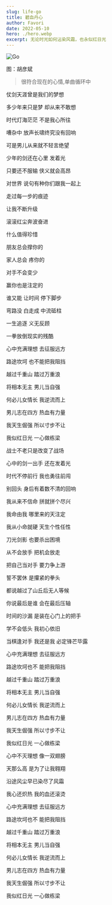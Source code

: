 ```yaml
---
slug: life-go
title: 碧血丹心
author: Favori
date: 2022-05-10
hero: ./hero.webp
excerpt: 无论时光如何沾染风霜，也永似红日光
---
```


![Go](./hero.webp)



<div className={"img-desc"}>图：胡彦斌</div>



> 很符合现在的心情,单曲循环中



<div className='art-container'>

仗剑天涯曾是我们的梦想

多少年来只是梦 却从来不敢想

时代灯海茫茫 不是我心所往

嘈杂中 放声长啸终究没有回响

可是男儿从来就不轻言绝望

少年的剑还在心里 发着光

只要还不服输 侠义就会高昂

对世界 说句有种你们跟我一起上

走过每一步的痕迹

让我不断升级

滚滚红尘奔波奋进

什么值得珍惜

朋友总会撑你的

家人总会 疼你的

对手不会变少

赢你也是注定的

谁又能 让时间 停下脚步

弯路没 白走成 中流砥柱

一生追逐 义无反顾

一拳放倒现实的残酷

心中充满理想 去征服远方

路途坎坷 也不能把我阻挡

越过千重山 踏过万重浪

将相本无主 男儿当自强

何必儿女情长 我逆流而上

男儿志在四方 热血有力量

我天生倔强 所以寸步不让

我似红日光 一心做栋梁

战士不老只是改变了战场

心中的剑一出手 还在发着光

时代不停前行 我也勇往前闯

别回头 身后有着数不清的回响

我从来不信命 拼就拼个尽兴

我命由我 哪里来的天注定

我从小命就硬 天生个性任性

刀光剑影 也要杀出困境

从不会放手 把机会放走

把自己当对手 要力争上游

誓不罢休 是攥紧的拳头

都说越过了山丘后无人等候

你说最后是谁 会在最后压轴

时间的沙漏 是装在心门上的把手

学不会低头 我初心依旧

当棋逢对手 我还是我 必定锋芒毕露

心中充满理想 去征服远方

路途坎坷也不 能把我阻挡

越过千重山 踏过万重浪

将相本无主 男儿当自强

何必儿女情长 我逆流而上

男儿志在四方 热血有力量

我天生倔强 所以寸步不让

我似红日光 一心做栋梁

心中不灭理想 像一双翅膀

天那么高 是为了让我翱翔

沿途风尘早已染尽了风霜

我心还炽热 我的血还滚烫

心中充满理想 去征服远方

路途坎坷也不 能把我阻挡

越过千重山 踏过万重浪

将相本无主 男儿当自强

何必儿女情长 我逆流而上

男儿志在四方 热血有力量

我天生倔强 所以寸步不让

我似红日光 一心做栋梁

</div>
